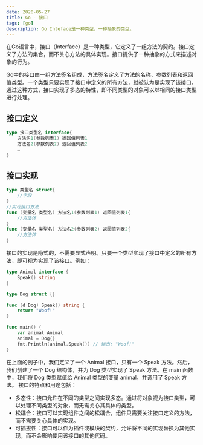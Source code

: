 ```yaml
---
date: 2020-05-27
title: Go - 接口
tags: [go]
description: Go Inteface是一种类型，一种抽象的类型。
---
```


在Go语言中，接口（Interface）是一种类型，它定义了一组方法的契约。接口定义了方法的集合，而不关心方法的具体实现。接口提供了一种抽象的方式来描述对象的行为。

Go中的接口由一组方法签名组成，方法签名定义了方法的名称、参数列表和返回值类型。一个类型只要实现了接口中定义的所有方法，就被认为是实现了该接口。通过这种方式，接口实现了多态的特性，即不同类型的对象可以以相同的接口类型进行处理。

## 接口定义

```go
type 接口类型名 interface{
    方法名1(参数列表1) 返回值列表1
    方法名2(参数列表2) 返回值列表2
    …
}
```

## 接口实现

```go
type 类型名 struct{
    //字段
}
//实现接口方法
func (变量名 类型名) 方法名1(参数列表1) 返回值列表1{
    //方法体
}
func (变量名 类型名) 方法名2(参数列表2) 返回值列表2{
    //方法体
}
```

接口的实现是隐式的，不需要显式声明。只要一个类型实现了接口中定义的所有方法，即可视为实现了该接口。例如：

```go
type Animal interface {
    Speak() string
}

type Dog struct {}

func (d Dog) Speak() string {
    return "Woof!"
}

func main() {
    var animal Animal
    animal = Dog{}
    fmt.Println(animal.Speak()) // 输出: "Woof!"
}
```

在上面的例子中，我们定义了一个 Animal 接口，只有一个 Speak 方法。然后，我们创建了一个 Dog 结构体，并为 Dog 类型实现了 Speak 方法。在 main 函数中，我们将 Dog 类型赋值给 Animal 类型的变量 animal，并调用了 Speak 方法。
接口的特点和用途包括：

- 多态性：接口允许在不同的类型之间实现多态。通过将对象视为接口类型，可以处理不同类型的对象，而无需关心其具体的类型。
- 松耦合：接口可以实现组件之间的松耦合，组件只需要关注接口定义的方法，而不需要关心具体的实现。
- 可插拔性：接口可以作为插件或模块的契约，允许将不同的实现替换为其他实现，而不会影响使用该接口的其他代码。
